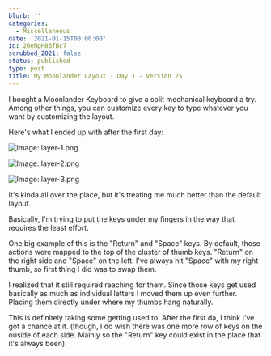 ```yaml
---
blurb: ''
categories:
  - Miscellaneous
date: '2021-01-15T00:00:00'
id: 20eNpH86fBc7
scrubbed_2021: false
status: published
type: post
title: My Moonlander Layout - Day 1 - Version 25
---
```


I bought a Moonlander Keyboard to give a split mechanical keyboard a try. Among other things, you can customize every key to type whatever you want by customizing the layout. 

Here's what I ended up with after the first day:

![Image: layer-1.png](/layer-1.png)

![Image: layer-2.png](/layer-2.png)

![Image: layer-3.png](/layer-3.png)

It's kinda all over the place, but it's treating me much better than the default layout. 

Basically, I'm trying to put the keys under my fingers in the way that requires the least effort. 

One big example of this is the "Return" and "Space" keys. By default, those actions were mapped to the top of the cluster of thumb keys. "Return" on the right side and "Space" on the left. I've always hit "Space" with my right thumb, so first thing I did was to swap them. 

I realized that it still required reaching for them. Since those keys get used basically as much as individual letters I moved them up even further. Placing them directly under where my thumbs hang naturally.

This is definitely taking some getting used to. After the first da, I think I've got a chance at it. (though, I do wish there was one more row of keys on the ouside of each side. Mainly so the "Return" key could exist in the place that it's always been)
